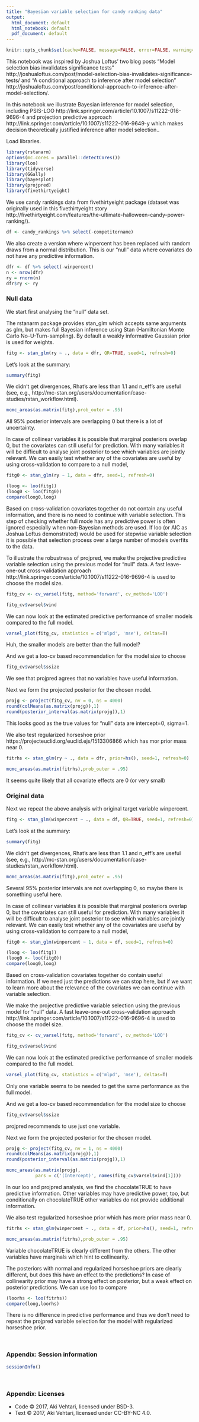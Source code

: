 ```yaml
---
title: "Bayesian variable selection for candy ranking data"
output:
  html_document: default
  html_notebook: default
  pdf_document: default
---
```


```r
knitr::opts_chunk$set(cache=FALSE, message=FALSE, error=FALSE, warning=FALSE, comment=NA, out.width='95%')
```

This notebook was inspired by Joshua Loftus' two blog posts "Model selection bias invalidates significance tests" http://joshualoftus.com/post/model-selection-bias-invalidates-significance-tests/ and "A conditional approach to inference after model selection"  http://joshualoftus.com/post/conditional-approach-to-inference-after-model-selection/.

In this notebook we illustrate Bayesian inference for model selection, including PSIS-LOO http://link.springer.com/article/10.1007/s11222-016-9696-4 and projection predictive approach http://link.springer.com/article/10.1007/s11222-016-9649-y which makes decision theoretically justified inference after model selection..

Load libraries.
```r
library(rstanarm)
options(mc.cores = parallel::detectCores())
library(loo)
library(tidyverse)
library(GGally)
library(bayesplot)
library(projpred)
library(fivethirtyeight)
```

We use candy rankings data from fivethirtyeight package (dataset was originally used in this fivethirtyeight story http://fivethirtyeight.com/features/the-ultimate-halloween-candy-power-ranking/).
```r
df <- candy_rankings %>% select(-competitorname)
```

We also create a version where winpercent has been replaced with random draws from a normal distribution. This is our "null" data where covariates do not have any predictive information.
```r
dfr <- df %>% select(-winpercent)
n <- nrow(dfr)
ry = rnorm(n)
dfr$ry <- ry
```

### Null data

We start first analysing the "null" data set.

The rstanarm package provides stan_glm which accepts same arguments as glm, but makes full Bayesian inference using Stan (Hamiltonian Monte Carlo No-U-Turn-sampling). By default a weakly informative Gaussian prior is used for weights.
```r
fitg <- stan_glm(ry ~ ., data = dfr, QR=TRUE, seed=1, refresh=0)
```
Let's look at the summary:
```r
summary(fitg)
```

We didn't get divergences, Rhat's are less than 1.1 and n_eff's are useful (see, e.g., http://mc-stan.org/users/documentation/case-studies/rstan_workflow.html).

```r
mcmc_areas(as.matrix(fitg),prob_outer = .95)
```

All 95% posterior intervals are overlapping 0 but there is a lot of uncertainty.

In case of collinear variables it is possible that marginal posteriors overlap 0, but the covariates can still useful for prediction. With many variables it will be difficult to analyse joint posterior to see which variables are jointly relevant. We can easily test whether any of the covariates are useful by using cross-validation to compare to a null model,
```r
fitg0 <- stan_glm(ry ~ 1, data = dfr, seed=1, refresh=0)
```

```r
(loog <- loo(fitg))
(loog0 <- loo(fitg0))
compare(loog0,loog)
```

Based on cross-validation covariates together do not contain any useful information, and there is no need to continue with variable selection. This step of checking whether full mode has any predictive power is often ignored especially when non-Bayesian methods are used. If loo (or AIC as Joshua Loftus demonstrated) would be used for stepwise variable selection it is possible that selection process over a large number of models overfits to the data.

To illustrate the robustness of projpred, we make the projective predictive variable selection using the previous model for "null" data. A fast leave-one-out cross-validation approach http://link.springer.com/article/10.1007/s11222-016-9696-4 is used to choose the model size.
```r
fitg_cv <- cv_varsel(fitg, method='forward', cv_method='LOO')
```

```r
fitg_cv$varsel$vind
```

We can now look at the estimated predictive performance of smaller models compared to the full model.
```r
varsel_plot(fitg_cv, statistics = c('mlpd', 'mse'), deltas=T)
```

Huh, the smaller models are better than the full model?

And we get a loo-cv based recommendation for the model size to choose
```r
fitg_cv$varsel$ssize
```
We see that projpred agrees that no variables have useful information.

Next we form the projected posterior for the chosen model.
```r
projg <- project(fitg_cv, nv = 0, ns = 4000)
round(colMeans(as.matrix(projg)),1)
round(posterior_interval(as.matrix(projg)),1)
```
This looks good as the true values for "null" data are intercept=0, sigma=1.

We also test regularized horseshoe prior https://projecteuclid.org/euclid.ejs/1513306866 which has mor prior mass near 0.
```r
fitrhs <- stan_glm(ry ~ ., data = dfr, prior=hs(), seed=1, refresh=0)
```

```r
mcmc_areas(as.matrix(fitrhs),prob_outer = .95)
```
It seems quite likely that all covariate effects are 0 (or very small)

### Original data

Next we repeat the above analysis with original target variable winpercent.

```r
fitg <- stan_glm(winpercent ~ ., data = df, QR=TRUE, seed=1, refresh=0)
```
Let's look at the summary:
```r
summary(fitg)
```

We didn't get divergences, Rhat's are less than 1.1 and n_eff's are useful (see, e.g., http://mc-stan.org/users/documentation/case-studies/rstan_workflow.html).

```r
mcmc_areas(as.matrix(fitg),prob_outer = .95)
```

Several 95% posterior intervals are not overlapping 0, so maybe there is something useful here.

In case of collinear variables it is possible that marginal posteriors overlap 0, but the covariates can still useful for prediction. With many variables it will be difficult to analyse joint posterior to see which variables are jointly relevant. We can easily test whether any of the covariates are useful by using cross-validation to compare to a null model,
```r
fitg0 <- stan_glm(winpercent ~ 1, data = df, seed=1, refresh=0)
```

```r
(loog <- loo(fitg))
(loog0 <- loo(fitg0))
compare(loog0,loog)
```

Based on cross-validation covariates together do contain useful information. If we need just the predictions we can stop here, but if we want to learn more about the relevance of the covariates we can continue with variable selection.

We make the projective predictive variable selection using the previous model for "null" data. A fast leave-one-out cross-validation approach http://link.springer.com/article/10.1007/s11222-016-9696-4 is used to choose the model size.
```r
fitg_cv <- cv_varsel(fitg, method='forward', cv_method='LOO')
```

```r
fitg_cv$varsel$vind
```

We can now look at the estimated predictive performance of smaller models compared to the full model.
```r
varsel_plot(fitg_cv, statistics = c('mlpd', 'mse'), deltas=T)
```

Only one variable seems to be needed to get the same performance as the full model.

And we get a loo-cv based recommendation for the model size to choose
```r
fitg_cv$varsel$ssize
```
projpred recommends to use just one variable.

Next we form the projected posterior for the chosen model.
```r
projg <- project(fitg_cv, nv = 1, ns = 4000)
round(colMeans(as.matrix(projg)),1)
round(posterior_interval(as.matrix(projg)),1)
```

```r
mcmc_areas(as.matrix(projg), 
           pars = c('(Intercept)', names(fitg_cv$varsel$vind[1])))
```

In our loo and projpred analysis, we find the chocolateTRUE to have predictive information. Other variables may have predictive power, too, but conditionally on chocolateTRUE other variables do not provide additional information.

We also test regularized horseshoe prior which has more prior mass near 0.
```r
fitrhs <- stan_glm(winpercent ~ ., data = df, prior=hs(), seed=1, refresh=0)
```

```r
mcmc_areas(as.matrix(fitrhs),prob_outer = .95)
```
Variable chocolateTRUE is clearly different from the others. The other variables have marginals which hint to collinearity.

The posteriors with normal and regularized horseshoe priors are clearly different, but does this have an effect to the predictions? In case of collinearity prior may have a strong effect on posterior, but a weak effect on posterior predictions. We can use loo to compare

```r
(loorhs <- loo(fitrhs))
compare(loog,loorhs)
```
There is no difference in predictive performance and thus we don't need to repeat the projpred variable selection for the model with regularized horseshoe prior.


<br />


### Appendix: Session information

```r
sessionInfo()
```

<br />


### Appendix: Licenses

* Code &copy; 2017, Aki Vehtari, licensed under BSD-3.
* Text &copy; 2017, Aki Vehtari, licensed under CC-BY-NC 4.0.
